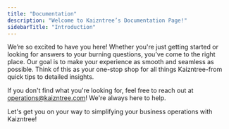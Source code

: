 ```yaml
---
title: "Documentation"
description: "Welcome to Kaizntree’s Documentation Page!"
sidebarTitle: "Introduction"
---
```


We’re so excited to have you here\! Whether you're just getting started or looking for answers to your burning questions, you’ve come to the right place. Our goal is to make your experience as smooth and seamless as possible. Think of this as your one-stop shop for all things Kaizntree-from quick tips to detailed insights.

If you don't find what you're looking for, feel free to reach out at [operations@kaizntree.com](mailto:operations@kaizntree.com)\! We're always here to help.

Let's get you on your way to simplifying your business operations with Kaizntree\! <Icon icon="rocket" iconType="solid" />

<CardGroup cols={2}>
  <Card title="Integrations" icon="plug" iconType="solid" horizontal href="/integrations">
    
  </Card>
  <Card title="Getting Started" icon="rocket" iconType="solid" horizontal href="/uploading-data">
    
  </Card>
  <Card title="Extractable Data" icon="download" iconType="solid" horizontal href="/extractable-data">
    
  </Card>
  <Card title="Reports & Insights" icon="chart-bar" iconType="solid" horizontal href="/reports-and-insights">
    
  </Card>
</CardGroup>